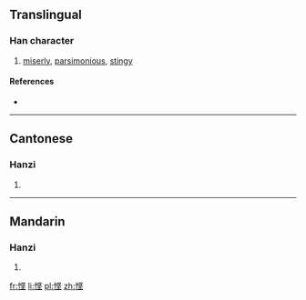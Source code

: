 {{also|慳}}
==Translingual==

===Han character===
{{Han char|rn=61|rad=心|as=07|sn=10|four=|canj=心中水土 (PLEG)}}

# [[miserly]], [[parsimonious]], [[stingy]]

====References====
* {{Han ref|kx=0388.341|hdz=42303.120|uh=60AD|ud=24749}}

----

==Cantonese==

===Hanzi===
{{yue-hanzi|jyut=|y=han1|tra=慳}}

# {{defn|lang=yue|sort=心07}}

----

==Mandarin==

===Hanzi===
{{cmn-hanzi|tra=慳|pin=[[qiān]] ([[qian1]])|wg=ch'ien<sup>1</sup>}}

# {{defn|lang=cmn|sort=心07}}

[[fr:悭]]
[[li:悭]]
[[pl:悭]]
[[zh:悭]]